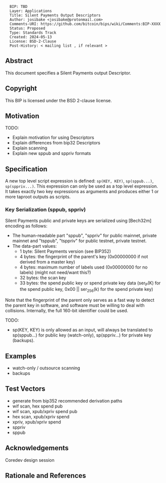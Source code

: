 <pre>
  BIP: TBD
  Layer: Applications
  Title: Silent Payments Output Descriptors
  Author: josibake <josibake@protonmail.com>
  Comments-URI: https://github.com/bitcoin/bips/wiki/Comments:BIP-XXXX
  Status: Proposed
  Type: Standards Track
  Created: 2024-05-13
  License: BSD-2-Clause
  Post-History: < mailing list , if relevant >
</pre>

== Abstract ==

This document specifies a Silent Payments output Descriptor.

== Copyright ==

This BIP is licensed under the BSD 2-clause license.

== Motivation ==

TODO:

* Explain motivation for using Descriptors
* Explain differences from bip32 Descriptors
* Explain scanning
* Explain new sppub and sppriv formats

== Specification ==

A new top level script expression is defined: <tt>sp(KEY, KEY)</tt>, <tt>sp(sppub...)</tt>, <tt>sp(sppriv...)</tt>.
This expression can only be used as a top level expression.
It takes exactly two key expressions as arguments and produces either 1 or more taproot outputs as scripts.

=== Key Serialization (sppub, sppriv) ===

Silent Payments public and private keys are serialized using [Bech32m] encoding as follows:

* The human-readable part "sppub", "sppriv" for public mainnet, private mainnet and "tsppub", "tsppriv" for public testnet, private testnet.
* The data-part values:
** 1 byte: Silent Payments version (see BIP352)
** 4 bytes: the fingerprint of the parent's key (0x00000000 if not derived from a master key)
** 4 bytes: maximum number of labels used (0x00000000 for no labels) (might not need/want this?)
** 32 bytes: the scan key
** 33 bytes: the spend public key or spend private key data (ser<sub>P</sub>(K) for the spend public key, 0x00 || ser<sub>256</sub>(k) for the spend private key)

Note that the fingerprint of the parent only serves as a fast way to detect the parent key in software, and software must be willing to deal with collisions. Internally, the full 160-bit identifier could be used.

TODO:

* sp(KEY, KEY) is only allowed as an input, will always be translated to sp(sppub...) for public key (watch-only), sp(sppriv...) for private key (backups).

== Examples ==

* watch-only / outsource scanning
* backups

== Test Vectors ==

* generate from bip352 recommended derivation paths
* wif scan, hex spend pub
* wif scan, xpub/xpriv spend pub
* hex scan, xpub/xpriv spend
* xpriv, xpub/xpriv spend
* sppriv
* sppub

== Acknowledgements ==

Coredev design session

== Rationale and References ==
<references/>

